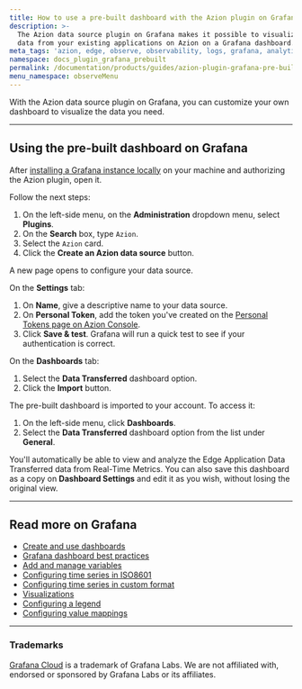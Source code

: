 ```yaml
---
title: How to use a pre-built dashboard with the Azion plugin on Grafana
description: >-
  The Azion data source plugin on Grafana makes it possible to visualize the
  data from your existing applications on Azion on a Grafana dashboard.
meta_tags: 'azion, edge, observe, observability, logs, grafana, analytics, metrics'
namespace: docs_plugin_grafana_prebuilt
permalink: /documentation/products/guides/azion-plugin-grafana-pre-built-dash/
menu_namespace: observeMenu
---
```



With the Azion data source plugin on Grafana, you can customize your own dashboard to visualize the data you need.

<LinkButton link="/en/documentation/products/guides/observe/integrate-grafana/" label="go to integrate with grafana guide" severity="secondary" target="_blank" />

---

## Using the pre-built dashboard on Grafana

After [installing a Grafana instance locally](https://github.com/aziontech/grafana-plugin/blob/dev/README.md#install-azion-plugin-on-local-grafana-install-locally) on your machine and authorizing the Azion plugin, open it.

Follow the next steps:

1. On the left-side menu, on the **Administration** dropdown menu, select **Plugins**.
2. On the **Search** box, type `Azion`.
3. Select the `Azion` card.
4. Click the **Create an Azion data source** button.

A new page opens to configure your data source.

On the **Settings** tab:

1. On **Name**, give a descriptive name to your data source.
2. On **Personal Token**, add the token you've created on the [Personal Tokens page on Azion Console](/en/documentation/products/accounts/personal-tokens/).
3. Click **Save & test**. Grafana will run a quick test to see if your authentication is correct.

On the **Dashboards** tab:

1. Select the **Data Transferred** dashboard option.
2. Click the **Import** button.

The pre-built dashboard is imported to your account. To access it:

1. On the left-side menu, click **Dashboards**.
2. Select the **Data Transferred** dashboard option from the list under **General**.

You'll automatically be able to view and analyze the Edge Application Data Transferred data from Real-Time Metrics. You can also save this dashboard as a copy on **Dashboard Settings** and edit it as you wish, without losing the original view.

---

## Read more on Grafana

- [Create and use dashboards](https://grafana.com/docs/grafana/latest/dashboards/)
- [Grafana dashboard best practices](https://grafana.com/docs/grafana/latest/dashboards/build-dashboards/best-practices/)
- [Add and manage variables](https://grafana.com/docs/grafana/latest/dashboards/variables/)
- [Configuring time series in ISO8601](https://momentjs.com/docs/#/parsing/string/)
- [Configuring time series in custom format](https://momentjs.com/docs/#/parsing/string-format/)
- [Visualizations](https://grafana.com/docs/grafana/latest/panels-visualizations/visualizations/)
- [Configuring a legend](https://grafana.com/docs/grafana/latest/panels-visualizations/visualizations/configure-legend/)
- [Configuring value mappings](https://grafana.com/docs/grafana/latest/panels-visualizations/configure-value-mappings/)

---

### Trademarks

[Grafana Cloud](https://grafana.com/products/cloud/) is a trademark of Grafana Labs. We are not affiliated with, endorsed or sponsored by Grafana Labs or its affiliates.





